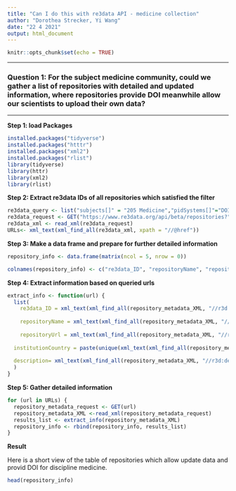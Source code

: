 ```yaml
---
title: "Can I do this with re3data API - medicine collection"
author: "Dorothea Strecker, Yi Wang"
date: "22 4 2021"
output: html_document
---
```


```r
knitr::opts_chunk$set(echo = TRUE)
```

* * *
### Question 1: For the subject medicine community, could we gather a list of repositories with detailed and updated information, where repositories provide DOI meanwhile allow our scientists to upload their own data? 


* * *
**Step 1: load Packages **

```r
installed.packages("tidyverse")
installed.packages("htttr")
installed.packages("xml2")
installed.packages("rlist")
library(tidyverse)
library(httr)
library(xml2)
library(rlist)
```

**Step 2: Extract re3data IDs of all repositories which satisfied the filter**

```r
re3data_query <- list("subjects[]" = "205 Medicine","pidSystems[]"="DOI","dataUploads[]"="open") #give a filter, for further filter please check the documentation API: https://www.re3data.org/api/doc
re3data_request <- GET("https://www.re3data.org/api/beta/repositories?", query = re3data_query) 
re3data_xml <- read_xml(re3data_request) 
URLs<- xml_text(xml_find_all(re3data_xml, xpath = "//@href"))

```

**Step 3: Make a data frame and prepare for further detailed information**

```r

repository_info <- data.frame(matrix(ncol = 5, nrow = 0))

colnames(repository_info) <- c("re3data_ID", "repositoryName", "repositoryUrl", "repositoryCountry","description")
```

**Step 4: Extract information based on queried urls**

```r
extract_info <- function(url) {
  list(
    re3data_ID = xml_text(xml_find_all(repository_metadata_XML, "//r3d:re3data.orgIdentifier")),
    
    repositoryName = xml_text(xml_find_all(repository_metadata_XML, "//r3d:repositoryName")),
    
    repositoryUrl = xml_text(xml_find_all(repository_metadata_XML, "//r3d:repositoryURL")),
  
  institutionCountry = paste(unique(xml_text(xml_find_all(repository_metadata_XML, "//r3d:institutionCountry"))),collapse="|"),#repositories:institutionCountry,1:many relationship, for further details regarding re3data metadata schema, please check https://gfzpublic.gfz-potsdam.de/pubman/faces/ViewItemOverviewPage.jsp?itemId=item_1397899
  
  description= xml_text(xml_find_all(repository_metadata_XML, "//r3d:description"))
  )
}
```

**Step 5: Gather detailed information **
```r
for (url in URLs) {
  repository_metadata_request <- GET(url)
  repository_metadata_XML <-read_xml(repository_metadata_request) 
  results_list <- extract_info(repository_metadata_XML) 
  repository_info <- rbind(repository_info, results_list)
}
```

**Result**

Here is a short view of the table of repositories which allow update data and provid DOI for discipline medicine. 

```r
head(repository_info)
```

